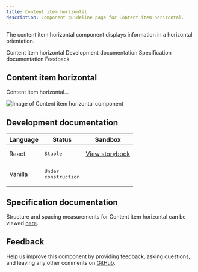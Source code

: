 ```yaml
---
title: Content item horizontal
description: Component guideline page for Content item horizontal.
---
```


<PageDescription>

The content item horizontal component displays information in a horizontal orientation.

</PageDescription>

<AnchorLinks>

<AnchorLink>Content item horizontal</AnchorLink>
<AnchorLink>Development documentation</AnchorLink>
<AnchorLink>Specification documentation</AnchorLink>
<AnchorLink>Feedback</AnchorLink>

</AnchorLinks>

## Content item horizontal
Content item horizontal...

![Image of Content item horizontal component](../../images/component/Contentitemhorizontal/)


## Development documentation

| Language      | Status        | Sandbox                                                                              |
| ------------- | -----------   | ------------------------------------------------------------------------             |
| React         | <div><span class="bx--tag bx--tag--green"><pre>Stable</pre></span></div>        | [View storybook](https://ibmdotcom-react.mybluemix.net/?path=/story/components-contentitemhorizontal--default)     |
| Vanilla       | <div><span class="bx--tag bx--tag--cool-gray"><pre>Under construction</pre></span></div>  |

## Specification documentation

Structure and spacing measurements for Content item horizontal can be viewed [here]().

## Feedback

Help us improve this component by providing feedback, asking questions, and leaving any other comments on [GitHub]().
